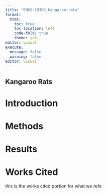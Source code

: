 ```yaml
---
title: "ENVS-193DS_kangaroo-rats"
format: 
  html:
    toc: true
    toc-location: left
    code-fold: true
    theme: yeti
editor: visual
execute: 
  message: false
  warning: false
editor: visual
---
```


## Kangaroo Rats

# Introduction

# Methods

# Results

# Works Cited

this is the works cited portion for what we refe

